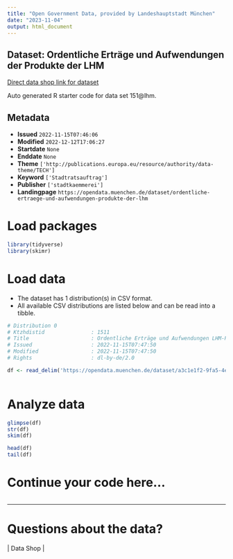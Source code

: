 ```yaml
---
title: "Open Government Data, provided by Landeshauptstadt München"
date: "2023-11-04"
output: html_document
---
```


## Dataset: Ordentliche Erträge und Aufwendungen der Produkte der LHM

[Direct data shop link for dataset](https://opendata.muenchen.de/dataset/ordentliche-ertraege-und-aufwendungen-produkte-der-lhm)

Auto generated R starter code for data set 151@lhm.

## Metadata

- **Issued** `2022-11-15T07:46:06`
- **Modified** `2022-12-12T17:06:27`
- **Startdate** `None`
- **Enddate** `None`
- **Theme** `['http://publications.europa.eu/resource/authority/data-theme/TECH']`
- **Keyword** `['Stadtratsauftrag']`
- **Publisher** `['stadtkaemmerei']`
- **Landingpage** `https://opendata.muenchen.de/dataset/ordentliche-ertraege-und-aufwendungen-produkte-der-lhm`


# Load packages

```r

library(tidyverse)
library(skimr)

```

# Load data

-   The dataset has 1 distribution(s) in CSV format.
-   All available CSV distributions are listed below and can be read into a tibble.

```r

# Distribution 0
# Ktzhdistid               : 1511
# Title                    : Ordentliche Erträge und Aufwendungen LHM-Produkte
# Issued                   : 2022-11-15T07:47:50
# Modified                 : 2022-11-15T07:47:50
# Rights                   : dl-by-de/2.0

df <- read_delim('https://opendata.muenchen.de/dataset/a3c1e1f2-9fa5-4efb-ad64-b269c746e742/resource/fc16d07d-89c7-4b74-989d-41427ab089be/download/02_ska_produktuebersicht_oe_oa_bay_p_2022r_opendata.csv')



```

# Analyze data

```r

glimpse(df)
str(df)
skim(df)

head(df)
tail(df)

```

# Continue your code here...

```r

```

------------------------------------------------------------------------

# Questions about the data?

 | Data Shop | 
